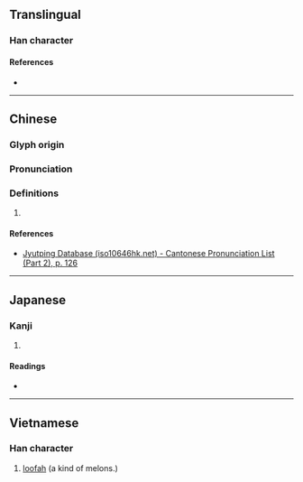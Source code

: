 {{character info}}
==Translingual==

===Han character===
{{Han char|rn=75|rad=木|as=05|sn=9|four=42937|canj=DHIO|ids=⿰木乏}}

====References====
* {{Han ref|kx=0518.140|dkj=14609|dj=0906.150|hdz=21173.070|uh=67C9|ud=26569|bh=CF5F|bd=53087}}

----

==Chinese==
{{zh-forms}}

===Glyph origin===
{{Han etym}}

===Pronunciation===
{{zh-pron
|m=fán
|c=faan4
|mn=
|mc=y
|oc=y
|cat=
}}

===Definitions===
{{zh-hanzi}}

# {{rfdef|zh}}

====References====
* [http://www.iso10646hk.net/jp/document/download.jsp Jyutping Database (iso10646hk.net) - Cantonese Pronunciation List (Part 2), p. 126]

----

==Japanese==

===Kanji===
{{ja-kanji|grade=|rs=木05}}

# {{rfdef|ja|sort=木05}}

====Readings====
* {{ja-readings|on=[[はん]] (han), [[ぼん]] (bon), [[へん]] (hen), [[べん]] (ben)|kun=}}

----

==Vietnamese==

===Han character===
{{vi-readings|rs=木05|reading=mướp}}

# [[loofah]] (a kind of melons.)
